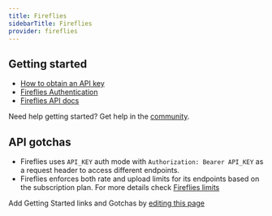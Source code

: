 ```yaml
---
title: Fireflies
sidebarTitle: Fireflies
provider: fireflies
---
```



<Overview />
<PreBuiltTooling provider={providers[pageMetadata.provider]} />
<PreBuiltUseCases />


## Getting started

-   [How to obtain an API key](https://docs.fireflies.ai/fundamentals/authorization#acquiring-a-token)
-   [Fireflies Authentication](https://docs.fireflies.ai/fundamentals/authorization#making-an-authenticated-request)
-   [Fireflies API docs](https://docs.fireflies.ai/getting-started/introduction)

<Tip>Need help getting started? Get help in the [community](https://nango.dev/slack).</Tip>

## API gotchas

- Fireflies uses `API_KEY` auth mode with `Authorization: Bearer API_KEY` as a request header to access different endpoints.
- Fireflies enforces both rate and upload limits for its endpoints based on the subscription plan. For more details check [Fireflies limits](https://docs.fireflies.ai/fundamentals/limits)

<Note>Add Getting Started links and Gotchas by [editing this page](https://github.com/nangohq/nango/tree/master/docs-v2/integrations/all/fireflies.mdx)</Note>